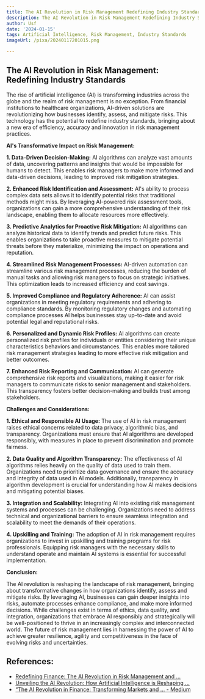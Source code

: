 ```yaml
---
title: The AI Revolution in Risk Management Redefining Industry Standards
description: The AI Revolution in Risk Management Redefining Industry Standards
author: Usf
date: '2024-01-15'
tags: Artificial Intelligence, Risk Management, Industry Standards
imageUrl: /pixa/20240117201015.png

---
```

## **The AI Revolution in  Risk Management: Redefining Industry Standards**

The rise of artificial intelligence (AI) is transforming industries across the globe and the  realm of risk management is no exception. From financial institutions  to healthcare organizations, AI-driven solutions are revolutionizing  how businesses identify, assess, and mitigate risks. This technology has the potential to redefine industry standards, bringing about a new era of efficiency, accuracy and innovation  in risk management practices.

**AI's Transformative Impact on Risk Management:**

**1. Data-Driven Decision-Making:**  AI algorithms  can  analyze vast amounts of data, uncovering  patterns and insights that would be impossible  for humans to detect. This enables risk managers  to make more informed  and data-driven decisions, leading to improved risk mitigation strategies.

**2. Enhanced Risk Identification and Assessment:** AI's ability  to process complex data sets allows it to identify potential risks that traditional  methods might miss. By leveraging AI-powered risk assessment tools, organizations can gain a more comprehensive  understanding  of their risk landscape, enabling them to allocate resources more effectively.

**3. Predictive Analytics for Proactive Risk Mitigation:** AI algorithms can analyze historical data to identify trends and predict future risks. This enables organizations to take proactive measures to  mitigate potential threats  before they materialize, minimizing the impact on operations and reputation.

**4.  Streamlined Risk Management Processes:** AI-driven automation can streamline various risk management processes, reducing the burden of manual  tasks and allowing risk managers to focus on  strategic initiatives. This  optimization leads to  increased efficiency and  cost savings.

**5. Improved  Compliance and Regulatory Adherence:** AI can  assist organizations in meeting regulatory requirements and adhering to compliance standards. By monitoring regulatory  changes and automating compliance processes AI helps businesses stay up-to-date and avoid  potential legal and reputational  risks.

**6. Personalized and Dynamic Risk Profiles:** AI algorithms can create personalized risk profiles  for individuals or entities considering their unique characteristics behaviors  and circumstances. This enables more tailored risk management strategies leading to more effective risk mitigation and better  outcomes.

**7. Enhanced Risk Reporting and Communication:** AI can generate  comprehensive risk reports and visualizations, making it easier for risk managers to  communicate risks to senior management and stakeholders. This transparency fosters better decision-making and builds  trust among stakeholders.

**Challenges and Considerations:**

**1. Ethical and Responsible AI Usage:** The use of AI in risk management raises ethical concerns related to data privacy, algorithmic bias, and transparency. Organizations must ensure  that  AI algorithms are developed responsibly, with measures in place to prevent discrimination and promote fairness.

**2. Data Quality  and Algorithm Transparency:** The effectiveness of AI algorithms relies heavily on the quality of  data used to train them. Organizations need to prioritize data governance and ensure  the accuracy and integrity of data used in AI models. Additionally, transparency in algorithm development is crucial for understanding how AI makes  decisions and mitigating potential biases.

**3. Integration and Scalability:** Integrating AI into existing  risk management systems and processes can be challenging. Organizations  need to address technical and organizational barriers to ensure seamless integration  and scalability  to meet the demands of their operations.

**4. Upskilling and Training:** The adoption  of AI in risk management requires organizations to invest in upskilling and training programs for risk professionals. Equipping risk  managers with the necessary skills to understand operate and maintain AI systems is essential for successful implementation.

**Conclusion:**

The AI  revolution  is  reshaping  the landscape of risk management, bringing about  transformative changes in how organizations identify,  assess and mitigate risks. By leveraging AI, businesses  can  gain deeper insights into risks, automate processes enhance compliance,  and make more informed decisions. While challenges exist in  terms of ethics, data quality, and integration, organizations that embrace AI responsibly and  strategically will be well-positioned to thrive in an increasingly complex and interconnected world.  The future of risk  management lies in harnessing the  power  of AI to achieve greater resilience, agility and competitiveness in the face of evolving risks and uncertainties.

## References:
- [Redefining Finance: The AI Revolution in Risk Management and ...](https://www.expresscomputer.in/guest-blogs/redefining-finance-the-ai-revolution-in-risk-management-and-beyond/103269/)
- [Unveiling the AI Revolution: How Artificial Intelligence is Reshaping ...](https://www.linkedin.com/pulse/unveiling-ai-revolution-how-artificial-intelligence-reshaping)
- [“The AI Revolution in Finance: Transforming Markets and ... - Medium](https://medium.com/@emmanuelerhimu5/the-ai-revolution-in-finance-transforming-markets-and-redefining-strategies-4d7237123925)
